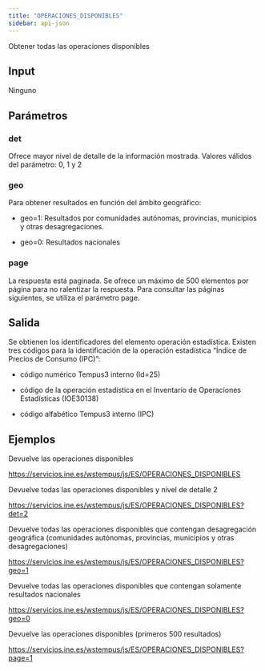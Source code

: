 ```yaml
---
title: "OPERACIONES_DISPONIBLES"
sidebar: api-json
---
```


Obtener todas las operaciones disponibles

## Input

Ninguno

## Parámetros

### **det**

Ofrece mayor nivel de detalle de la información mostrada. Valores válidos del parámetro: 0, 1 y 2

### **geo**

Para obtener resultados en función del ámbito geográfico:

-   geo=1: Resultados por comunidades autónomas, provincias, municipios y otras desagregaciones.

-   geo=0: Resultados nacionales

### **page**

La respuesta está paginada. Se ofrece un máximo de 500 elementos por página para no ralentizar la respuesta. Para consultar las páginas siguientes, se utiliza el parámetro page.

## Salida

Se obtienen los identificadores del elemento operación estadística. Existen tres códigos para la identificación de la operación estadística "Índice de Precios de Consumo (IPC)":

-   código numérico Tempus3 interno (Id=25)

-   código de la operación estadística en el Inventario de Operaciones Estadísticas (IOE30138)

-   código alfabético Tempus3 interno (IPC)

## Ejemplos

Devuelve las operaciones disponibles

<https://servicios.ine.es/wstempus/js/ES/OPERACIONES_DISPONIBLES>

Devuelve todas las operaciones disponibles y nivel de detalle 2

<https://servicios.ine.es/wstempus/js/ES/OPERACIONES_DISPONIBLES?det=2>

Devuelve todas las operaciones disponibles que contengan desagregación geográfica (comunidades autónomas, provincias, municipios y otras desagregaciones)

<https://servicios.ine.es/wstempus/js/ES/OPERACIONES_DISPONIBLES?geo=1>

Devuelve todas las operaciones disponibles que contengan solamente resultados nacionales

<https://servicios.ine.es/wstempus/js/ES/OPERACIONES_DISPONIBLES?geo=0>

Devuelve las operaciones disponibles (primeros 500 resultados)

<https://servicios.ine.es/wstempus/js/ES/OPERACIONES_DISPONIBLES?page=1>
